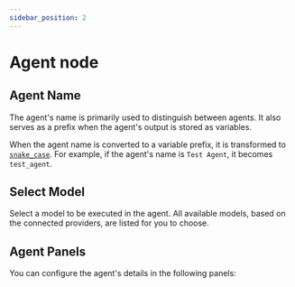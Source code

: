 ```yaml
---
sidebar_position: 2
---
```



# Agent node

## Agent Name

The agent's name is primarily used to distinguish between agents. It also serves as a prefix when the agent's output is stored as variables.

When the agent name is converted to a variable prefix, it is transformed to [`snake_case`](https://en.wikipedia.org/wiki/Snake_case). For example, if the agent's name is `Test Agent`, it becomes `test_agent`.

## Select Model

Select a model to be executed in the agent. All available models, based on the connected providers, are listed for you to choose.

## Agent Panels

You can configure the agent's details in the following panels:

<DocCardList />
